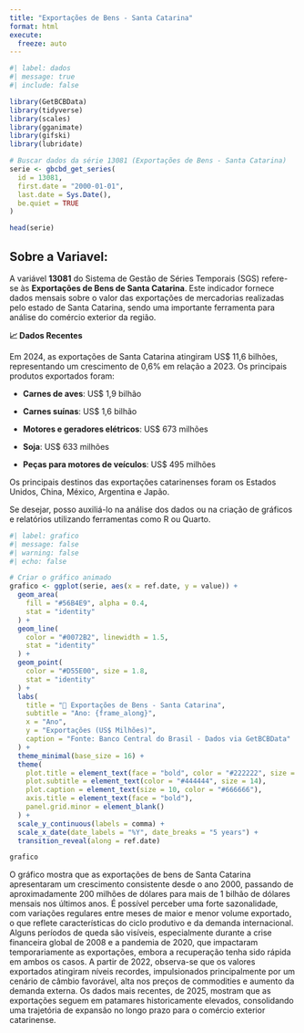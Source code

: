 ---
title: "Exportações de Bens - Santa Catarina"
format: html
execute:
  freeze: auto
---

```{r}
#| label: dados
#| message: true
#| include: false

library(GetBCBData)
library(tidyverse)
library(scales)
library(gganimate)
library(gifski)
library(lubridate)

# Buscar dados da série 13081 (Exportações de Bens - Santa Catarina)
serie <- gbcbd_get_series(
  id = 13081,
  first.date = "2000-01-01",
  last.date = Sys.Date(),
  be.quiet = TRUE
)

head(serie)

```

## Sobre a Variavel:

A variável **13081** do Sistema de Gestão de Séries Temporais (SGS) refere-se às **Exportações de Bens de Santa Catarina**. Este indicador fornece dados mensais sobre o valor das exportações de mercadorias realizadas pelo estado de Santa Catarina, sendo uma importante ferramenta para análise do comércio exterior da região.

**📈 Dados Recentes**

Em 2024, as exportações de Santa Catarina atingiram US\$ 11,6 bilhões, representando um crescimento de 0,6% em relação a 2023. Os principais produtos exportados foram:

-   **Carnes de aves**: US\$ 1,9 bilhão

-   **Carnes suínas**: US\$ 1,6 bilhão

-   **Motores e geradores elétricos**: US\$ 673 milhões

-   **Soja**: US\$ 633 milhões

-   **Peças para motores de veículos**: US\$ 495 milhões

Os principais destinos das exportações catarinenses foram os Estados Unidos, China, México, Argentina e Japão.

Se desejar, posso auxiliá-lo na análise dos dados ou na criação de gráficos e relatórios utilizando ferramentas como R ou Quarto.

```{r}
#| label: grafico
#| message: false
#| warning: false
#| echo: false  

# Criar o gráfico animado
grafico <- ggplot(serie, aes(x = ref.date, y = value)) +
  geom_area(
    fill = "#56B4E9", alpha = 0.4,
    stat = "identity"
  ) +
  geom_line(
    color = "#0072B2", linewidth = 1.5,
    stat = "identity"
  ) +
  geom_point(
    color = "#D55E00", size = 1.8,
    stat = "identity"
  ) +
  labs(
    title = "🚢 Exportações de Bens - Santa Catarina",
    subtitle = "Ano: {frame_along}",
    x = "Ano",
    y = "Exportações (US$ Milhões)",
    caption = "Fonte: Banco Central do Brasil - Dados via GetBCBData"
  ) +
  theme_minimal(base_size = 16) +
  theme(
    plot.title = element_text(face = "bold", color = "#222222", size = 18),
    plot.subtitle = element_text(color = "#444444", size = 14),
    plot.caption = element_text(size = 10, color = "#666666"),
    axis.title = element_text(face = "bold"),
    panel.grid.minor = element_blank()
  ) +
  scale_y_continuous(labels = comma) +
  scale_x_date(date_labels = "%Y", date_breaks = "5 years") +
  transition_reveal(along = ref.date)

grafico

```

O gráfico mostra que as exportações de bens de Santa Catarina apresentaram um crescimento consistente desde o ano 2000, passando de aproximadamente 200 milhões de dólares para mais de 1 bilhão de dólares mensais nos últimos anos. É possível perceber uma forte sazonalidade, com variações regulares entre meses de maior e menor volume exportado, o que reflete características do ciclo produtivo e da demanda internacional. Alguns períodos de queda são visíveis, especialmente durante a crise financeira global de 2008 e a pandemia de 2020, que impactaram temporariamente as exportações, embora a recuperação tenha sido rápida em ambos os casos. A partir de 2022, observa-se que os valores exportados atingiram níveis recordes, impulsionados principalmente por um cenário de câmbio favorável, alta nos preços de commodities e aumento da demanda externa. Os dados mais recentes, de 2025, mostram que as exportações seguem em patamares historicamente elevados, consolidando uma trajetória de expansão no longo prazo para o comércio exterior catarinense.
